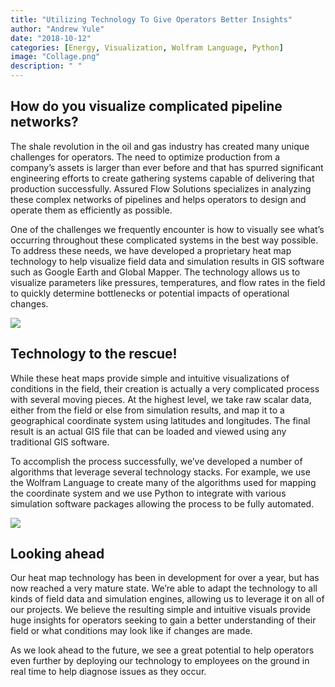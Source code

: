 ```yaml
---
title: "Utilizing Technology To Give Operators Better Insights"
author: "Andrew Yule"
date: "2018-10-12"
categories: [Energy, Visualization, Wolfram Language, Python]
image: "Collage.png"
description: " "
---
```

## How do you visualize complicated pipeline networks?

The shale revolution in the oil and gas industry has created many unique challenges for operators. The need to optimize production from a company's assets is larger than ever before and that has spurred significant engineering efforts to create gathering systems capable of delivering that production successfully. Assured Flow Solutions specializes in analyzing these complex networks of pipelines and helps operators to design and operate them as efficiently as possible.

One of the challenges we frequently encounter is how to visually see what's occurring throughout these complicated systems in the best way possible. To address these needs, we have developed a proprietary heat map technology to help visualize field data and simulation results in GIS software such as Google Earth and Global Mapper. The technology allows us to visualize parameters like pressures, temperatures, and flow rates in the field to quickly determine bottlenecks or potential impacts of operational changes.

![](Collage.png)

## Technology to the rescue!

While these heat maps provide simple and intuitive visualizations of conditions in the field, their creation is actually a very complicated process with several moving pieces. At the highest level, we take raw scalar data, either from the field or else from simulation results, and map it to a geographical coordinate system using latitudes and longitudes. The final result is an actual GIS file that can be loaded and viewed using any traditional GIS software.

To accomplish the process successfully, we've developed a number of algorithms that leverage several technology stacks. For example, we use the Wolfram Language to create many of the algorithms used for mapping the coordinate system and we use Python to integrate with various simulation software packages allowing the process to be fully automated.

![](Collage2.png)

## Looking ahead

Our heat map technology has been in development for over a year, but has now reached a very mature state. We're able to adapt the technology to all kinds of field data and simulation engines, allowing us to leverage it on all of our projects. We believe the resulting simple and intuitive visuals provide huge insights for operators seeking to gain a better understanding of their field or what conditions may look like if changes are made.

As we look ahead to the future, we see a great potential to help operators even further by deploying our technology to employees on the ground in real time to help diagnose issues as they occur.
